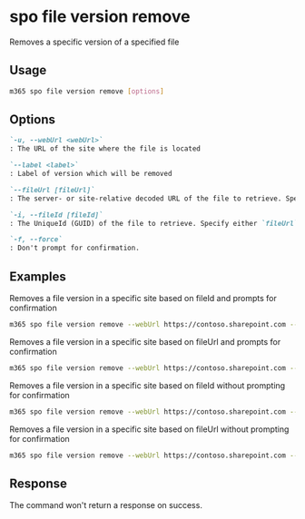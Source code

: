 
# spo file version remove

Removes a specific version of a specified file

## Usage

```sh
m365 spo file version remove [options]
```

## Options

```md definition-list
`-u, --webUrl <webUrl>`
: The URL of the site where the file is located

`--label <label>`
: Label of version which will be removed

`--fileUrl [fileUrl]`
: The server- or site-relative decoded URL of the file to retrieve. Specify either `fileUrl` or `fileId` but not both

`-i, --fileId [fileId]`
: The UniqueId (GUID) of the file to retrieve. Specify either `fileUrl` or `fileId` but not both

`-f, --force`
: Don't prompt for confirmation.
```

<Global />

## Examples

Removes a file version in a specific site based on fileId and prompts for confirmation

```sh
m365 spo file version remove --webUrl https://contoso.sharepoint.com --label "1.0" --fileId 'b2307a39-e878-458b-bc90-03bc578531d6'
```

Removes a file version in a specific site based on fileUrl and prompts for confirmation

```sh
m365 spo file version remove --webUrl https://contoso.sharepoint.com --label "1.0" --fileUrl '/Shared Documents/Document.docx'
```

Removes a file version in a specific site based on fileId without prompting for confirmation

```sh
m365 spo file version remove --webUrl https://contoso.sharepoint.com --label "1.0" --fileId 'b2307a39-e878-458b-bc90-03bc578531d6' --force
```

Removes a file version in a specific site based on fileUrl without prompting for confirmation

```sh
m365 spo file version remove --webUrl https://contoso.sharepoint.com --label "1.0" --fileUrl '/Shared Documents/Document.docx' --force
```

## Response

The command won't return a response on success.
